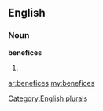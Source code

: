 ==English==

===Noun===
'''benefices'''

# {{plural of|[[benefice]]}}

[[Category:English plurals]]

[[ar:benefices]]
[[my:benefices]]